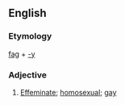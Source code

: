 ==English==

===Etymology===
[[fag]] + [[-y]]

===Adjective===
{{en-adj|faggier|faggiest}}

# {{pejorative}} [[effeminate|Effeminate]]; [[homosexual]]; [[gay]]